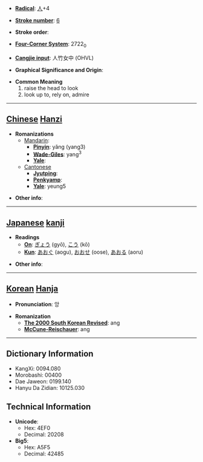 * '''[[Wiktionary:Chinese radical index| Radical]]''': [[Wiktionary:Chinese radical index 人|人]]+4

* '''[[Wiktionary:Chinese total strokes index|Stroke number]]''': [[Wiktionary:Chinese total strokes index 6|6]]

* '''Stroke order''': 

* '''[[Wiktionary:Chinese four corner index|Four-Corner System]]''': 2722<sub>0</sub>

* '''[[Wiktionary:Chinese Cangjie index|Cangjie input]]''': 人竹女中 (OHVL)

* '''Graphical Significance and Origin''': 

* '''Common Meaning'''
*#raise the head to look
*# look up to, rely on, admire


----

== [[Chinese]] [[Hanzi]] ==

* '''Romanizations'''
** [[Mandarin]]:
*** '''[[Pinyin]]''': yǎng (yang3)
*** '''[[Wade-Giles]]''': yang<sup>3</sup>
*** '''[[Yale]]''': 
**[[Cantonese]]
***'''[[Jyutping]]''':
***'''[[Penkyamp]]''': 
***'''[[Yale]]''': yeung5

* '''Other info''': 

----

== [[Japanese]] [[kanji]] ==

* '''Readings'''
** '''[[On]]''': [[ぎょう]] (gyō), [[こう]] (kō)
** '''[[Kun]]''': [[あおぐ]] (aogu), [[おおせ]] (oose), [[あおる]] (aoru)

* '''Other info''':  

----

== [[Korean]] [[Hanja]] ==

* '''Pronunciation''': 앙

* '''Romanization'''
** '''[[The 2000 South Korean Revised Romanization|The 2000 South Korean Revised]]''': ang
** '''[[McCune-Reischauer]]''': ang

----

== Dictionary Information ==

* KangXi: 0094.080
* Morobashi: 00400
* Dae Jaweon: 0199.140
* Hanyu Da Zidian: 10125.030

== Technical Information ==

* '''Unicode''':
** Hex: 4EF0
** Decimal: 20208
* '''Big5''':
** Hex: A5F5
** Decimal: 42485